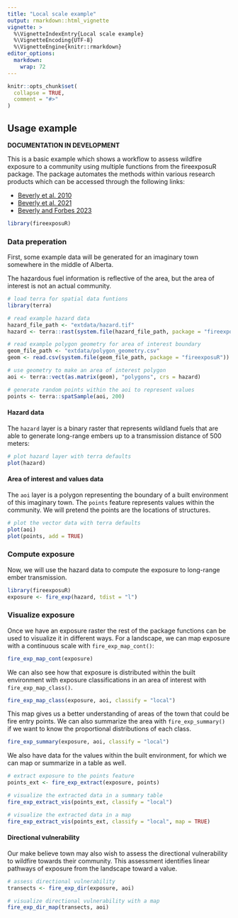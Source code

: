 ```yaml
---
title: "Local scale example"
output: rmarkdown::html_vignette
vignette: >
  %\VignetteIndexEntry{Local scale example}
  %\VignetteEncoding{UTF-8}
  %\VignetteEngine{knitr::rmarkdown}
editor_options: 
  markdown: 
    wrap: 72
---
```


```r
knitr::opts_chunk$set(
  collapse = TRUE,
  comment = "#>"
)
```

## Usage example

**DOCUMENTATION IN DEVELOPMENT**

This is a basic example which shows a workflow to assess wildfire
exposure to a community using multiple functions from the fireexposuR
package. The package automates the methods within various research
products which can be accessed through the following links:

-   [Beverly et al. 2010](https://doi.org/10.1071/WF09071)
-   [Beverly et al. 2021](https://doi.org/10.1007/s10980-020-01173-8)
-   [Beverly and Forbes
    2023](https://doi.org/10.1007/s11069-023-05885-3)

```r
library(fireexposuR)
```

### Data preperation

First, some example data will be generated for an imaginary town somewhere in the
middle of Alberta. 

The hazardous fuel information is reflective of the area, but the area of
interest is not an actual community.

```r
# load terra for spatial data funtions
library(terra)

# read example hazard data
hazard_file_path <- "extdata/hazard.tif"
hazard <- terra::rast(system.file(hazard_file_path, package = "fireexposuR"))

# read example polygon geometry for area of interest boundary
geom_file_path <- "extdata/polygon_geometry.csv"
geom <- read.csv(system.file(geom_file_path, package = "fireexposuR"))

# use geometry to make an area of interest polygon
aoi <- terra::vect(as.matrix(geom), "polygons", crs = hazard)

# generate random points within the aoi to represent values
points <- terra::spatSample(aoi, 200)
```


#### Hazard data

The `hazard` layer is a binary raster that represents wildland fuels that
are able to generate long-range embers up to a transmission distance of
500 meters:

```r
# plot hazard layer with terra defaults
plot(hazard)
```

#### Area of interest and values data

The `aoi` layer is a polygon representing the boundary of a built environment of
this imaginary town. The `points` feature represents values within the
community. We will pretend the points are the locations of structures.

```r
# plot the vector data with terra defaults
plot(aoi)
plot(points, add = TRUE)
```

### Compute exposure

Now, we will use the hazard data to compute the exposure to long-range
ember transmission.

```r
library(fireexposuR)
exposure <- fire_exp(hazard, tdist = "l")
```

### Visualize exposure

Once we have an exposure raster the rest of the package functions can be
used to visualize it in different ways. For a landscape, we can map
exposure with a continuous scale with `fire_exp_map_cont()`:

```r
fire_exp_map_cont(exposure)
```

We can also see how that exposure is distributed within the built
environment with exposure classifications in an area of interest with
`fire_exp_map_class()`.


```r
fire_exp_map_class(exposure, aoi, classify = "local")
```

This map gives us a better understanding of areas of the town that could
be fire entry points. We can also summarize the area with `fire_exp_summary()` 
if we want to know the proportional distributions of each class.

```r
fire_exp_summary(exposure, aoi, classify = "local")
```

We also have data for the values within the built environment, for which
we can map or summarize in a table as well.

```r
# extract exposure to the points feature
points_ext <- fire_exp_extract(exposure, points)

# visualize the extracted data in a summary table
fire_exp_extract_vis(points_ext, classify = "local")

# visualize the extracted data in a map
fire_exp_extract_vis(points_ext, classify = "local", map = TRUE)
```



#### Directional vulnerability

Our make believe town may also wish to assess the directional
vulnerability to wildfire towards their community. This assessment
identifies linear pathways of exposure from the landscape toward a
value.


```r
# assess directional vulnerability
transects <- fire_exp_dir(exposure, aoi)

# visualize directional vulnerability with a map
fire_exp_dir_map(transects, aoi)
```


